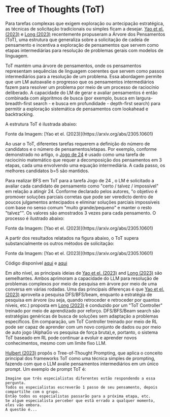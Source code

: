 # Tree of Thoughts (ToT)


Para tarefas complexas que exigem exploração ou antecipação estratégica, as técnicas de solicitação tradicionais ou simples ficam a desejar. [Yao et el. (2023)](https://arxiv.org/abs/2305.10601) e [Long (2023)](https://arxiv.org/abs/2305.08291) recentemente propuseram a Árvore dos Pensamentos (ToT), uma estrutura que generaliza sobre a solicitação de cadeia de pensamento e incentiva a exploração de pensamentos que servem como etapas intermediárias para resolução de problemas gerais com modelos de linguagem.

ToT mantém uma árvore de pensamentos, onde os pensamentos representam sequências de linguagem coerentes que servem como passos intermediários para a resolução de um problema. Essa abordagem permite que um LM autoavalie o progresso que os pensamentos intermediários fazem para resolver um problema por meio de um processo de raciocínio deliberado. A capacidade do LM de gerar e avaliar pensamentos é então combinada com algoritmos de busca (por exemplo, busca em largura- breadth-first search - e busca em profundidade - depth-first search) para permitir a exploração sistemática de pensamentos com lookahead e backtracking.

A estrutura ToT é ilustrada abaixo:

<Screenshot src={TOT} alt="TOT" />
Fonte da Imagem: [Yao et el. (2023)](https://arxiv.org/abs/2305.10601) 

Ao usar o ToT, diferentes tarefas requerem a definição do número de candidatos e o número de pensamentos/etapas. Por exemplo, conforme demonstrado no artigo, o [Jogo de 24](https://www.youtube.com/watch?v=LR6O3QdUWtk) é usado como uma tarefa de raciocínio matemático que requer a decomposição dos pensamentos em 3 etapas, cada uma envolvendo uma equação intermediária. A cada passo, os melhores candidatos b=5 são mantidos. 

Para realizar BFS em ToT para a tarefa Jogo de 24 , o LM é solicitado a avaliar cada candidato de pensamento como "certo / talvez / impossível" em relação a atingir 24. Conforme declarado pelos autores, "o objetivo é promover soluções parciais corretas que pode ser veredicto dentro de poucos julgamentos antecipados e eliminar soluções parciais impossíveis com base no senso comum "muito grande/pequeno" e manter o resto "talvez"". Os valores são amostrados 3 vezes para cada pensamento. O processo é ilustrado abaixo:

<Screenshot src={TOT2} alt="TOT2" />
Fonte da Imagem: [Yao et el. (2023)](https://arxiv.org/abs/2305.10601) 

A partir dos resultados relatados na figura abaixo, o ToT supera substancialmente os outros métodos de solicitação:

<Screenshot src={TOT3} alt="TOT3" />
Fonte da Imagem: [Yao et el. (2023)](https://arxiv.org/abs/2305.10601) 

Código disponível [aqui](https://github.com/princeton-nlp/tree-of-thought-llm) e [aqui](https://github.com/jieyilong/tree-of-thought-puzzle-solver)

Em alto nível, as principais ideias de [Yao et el. (2023)](https://arxiv.org/abs/2305.10601) and [Long (2023)](https://arxiv.org/abs/2305.08291) são semelhantes. Ambos aprimoram a capacidade do LLM para resolução de problemas complexos por meio de pesquisa em árvore por meio de uma conversa em várias rodadas. Uma das principais diferenças é que [Yao et el. (2023)](https://arxiv.org/abs/2305.10601) aproveita a pesquisa DFS/BFS/beam, enquanto a estratégia de pesquisa em árvore (ou seja, quando retroceder e retroceder por quantos níveis, etc.) proposta em [Long (2023)](https://arxiv.org/abs/2305.08291) é conduzido por um "ToT Controller" treinado por meio de aprendizado por reforço. DFS/BFS/Beam search são estratégias genéricas de busca de soluções sem adaptação a problemas específicos. Em comparação, um ToT Controller treinado por meio de RL pode ser capaz de aprender com um novo conjunto de dados ou por meio de auto jogo (AlphaGo vs pesquisa de força bruta),e, portanto, o sistema ToT baseado em RL pode continuar a evoluir e aprender novos conhecimentos, mesmo com um limite fixo LLM.

[Hulbert (2023)](https://github.com/dave1010/tree-of-thought-prompting) propôs o Tree-of-Thought Prompting, que aplica o conceito principal dos frameworks ToT como uma técnica simples de prompting, fazendo com que o LLM avalie pensamentos intermediários em um único prompt. Um exemplo de prompt ToT é:

```
Imagine que três especialistas diferentes estão respondendo a essa pergunta.
Todos os especialistas escreverão 1 passo de seu pensamento, depois compartilhe com o grupo.
Então todos os especialistas passarão para a próxima etapa, etc.
Se algum especialista perceber que está errado a qualquer momento, eles vão embora.
A questão é...
```
